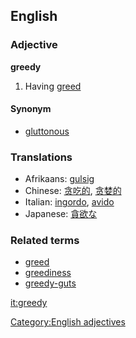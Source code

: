 ==English==
===Adjective===
'''greedy'''

# Having [[greed]]

====Synonym====
*[[gluttonous]]

===Translations===
*Afrikaans: [[gulsig]] 
*Chinese: [[贪吃的]], [[贪婪的]]
*Italian: [[ingordo]], [[avido]]
*Japanese: [[貪欲な]]

===Related terms===
*[[greed]]
*[[greediness]]
*[[greedy-guts]]
[[Category:English adjectives]]
[[it:greedy]]